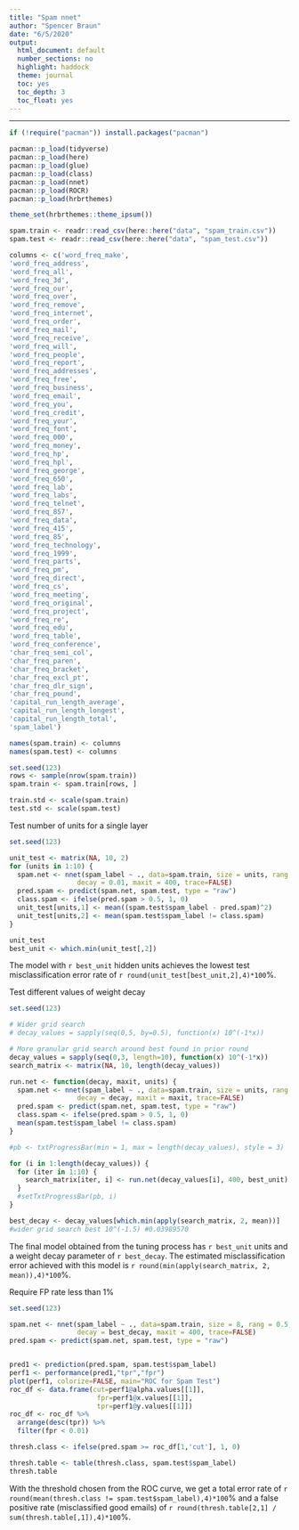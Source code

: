 ```yaml
---
title: "Spam nnet"
author: "Spencer Braun"
date: "6/5/2020"
output:
  html_document: default
  number_sections: no
  highlight: haddock
  theme: journal
  toc: yes
  toc_depth: 3
  toc_float: yes
---
```

---

```r
if (!require("pacman")) install.packages("pacman")

pacman::p_load(tidyverse) 
pacman::p_load(here) 
pacman::p_load(glue) 
pacman::p_load(class) 
pacman::p_load(nnet) 
pacman::p_load(ROCR) 
pacman::p_load(hrbrthemes)

theme_set(hrbrthemes::theme_ipsum())
```


```r
spam.train <- readr::read_csv(here::here("data", "spam_train.csv"))
spam.test <- readr::read_csv(here::here("data", "spam_test.csv"))

columns <- c('word_freq_make',
'word_freq_address',
'word_freq_all',
'word_freq_3d',
'word_freq_our',
'word_freq_over',
'word_freq_remove',
'word_freq_internet',
'word_freq_order',
'word_freq_mail',
'word_freq_receive',
'word_freq_will',
'word_freq_people',
'word_freq_report',
'word_freq_addresses',
'word_freq_free',
'word_freq_business',
'word_freq_email',
'word_freq_you',
'word_freq_credit',
'word_freq_your',
'word_freq_font',
'word_freq_000',
'word_freq_money',
'word_freq_hp',
'word_freq_hpl',
'word_freq_george',
'word_freq_650',
'word_freq_lab',
'word_freq_labs',
'word_freq_telnet',
'word_freq_857',
'word_freq_data',
'word_freq_415',
'word_freq_85',
'word_freq_technology',
'word_freq_1999',
'word_freq_parts',
'word_freq_pm',
'word_freq_direct',
'word_freq_cs',
'word_freq_meeting',
'word_freq_original',
'word_freq_project',
'word_freq_re',
'word_freq_edu',
'word_freq_table',
'word_freq_conference',
'char_freq_semi_col',
'char_freq_paren',
'char_freq_bracket',
'char_freq_excl_pt',
'char_freq_dlr_sign',
'char_freq_pound',
'capital_run_length_average',
'capital_run_length_longest',
'capital_run_length_total',
'spam_label')

names(spam.train) <- columns
names(spam.test) <- columns

set.seed(123)
rows <- sample(nrow(spam.train))
spam.train <- spam.train[rows, ]

train.std <- scale(spam.train)
test.std <- scale(spam.test)

```


Test number of units for a single layer

```r
set.seed(123)

unit_test <- matrix(NA, 10, 2)
for (units in 1:10) {
  spam.net <- nnet(spam_label ~ ., data=spam.train, size = units, rang = 0.5, 
                 decay = 0.01, maxit = 400, trace=FALSE)
  pred.spam <- predict(spam.net, spam.test, type = "raw")
  class.spam <- ifelse(pred.spam > 0.5, 1, 0)
  unit_test[units,1] <- mean((spam.test$spam_label - pred.spam)^2)
  unit_test[units,2] <- mean(spam.test$spam_label != class.spam)
}

unit_test
best_unit <- which.min(unit_test[,2])
```

The model with `r best_unit` hidden units achieves the lowest test misclassification error rate of `r round(unit_test[best_unit,2],4)*100`%. 


Test different values of weight decay

```r
set.seed(123)

# Wider grid search
# decay_values = sapply(seq(0,5, by=0.5), function(x) 10^(-1*x))

# More granular grid search around best found in prior round
decay_values = sapply(seq(0,3, length=10), function(x) 10^(-1*x))
search_matrix <- matrix(NA, 10, length(decay_values))

run.net <- function(decay, maxit, units) {
  spam.net <- nnet(spam_label ~ ., data=spam.train, size = units, rang = 0.5, 
                 decay = decay, maxit = maxit, trace=FALSE)
  pred.spam <- predict(spam.net, spam.test, type = "raw")
  class.spam <- ifelse(pred.spam > 0.5, 1, 0)
  mean(spam.test$spam_label != class.spam)
}

#pb <- txtProgressBar(min = 1, max = length(decay_values), style = 3)

for (i in 1:length(decay_values)) {
  for (iter in 1:10) {
    search_matrix[iter, i] <- run.net(decay_values[i], 400, best_unit)
  }
  #setTxtProgressBar(pb, i)
}

best_decay <- decay_values[which.min(apply(search_matrix, 2, mean))]
#wider grid search best 10^(-1.5) #0.03989570
```

The final model obtained from the tuning process has `r best_unit` units and a weight decay parameter of `r best_decay`. The estimated misclassification error achieved with this model is `r round(min(apply(search_matrix, 2, mean)),4)*100`%.

Require FP rate less than 1%

```r
set.seed(123)

spam.net <- nnet(spam_label ~ ., data=spam.train, size = 8, rang = 0.5, 
                 decay = best_decay, maxit = 400, trace=FALSE)
pred.spam <- predict(spam.net, spam.test, type = "raw")


pred1 <- prediction(pred.spam, spam.test$spam_label)
perf1 <- performance(pred1,"tpr","fpr")
plot(perf1, colorize=FALSE, main="ROC for Spam Test")
roc_df <- data.frame(cut=perf1@alpha.values[[1]], 
                      fpr=perf1@x.values[[1]], 
                      tpr=perf1@y.values[[1]])
roc_df <- roc_df %>% 
  arrange(desc(tpr)) %>%
  filter(fpr < 0.01)

thresh.class <- ifelse(pred.spam >= roc_df[1,'cut'], 1, 0)

thresh.table <- table(thresh.class, spam.test$spam_label)
thresh.table
```

With the threshold chosen from the ROC curve, we get a total error rate of `r round(mean(thresh.class != spam.test$spam_label),4)*100`% and a false positive rate (misclassified good emails) of `r round(thresh.table[2,1] / sum(thresh.table[,1]),4)*100`%.